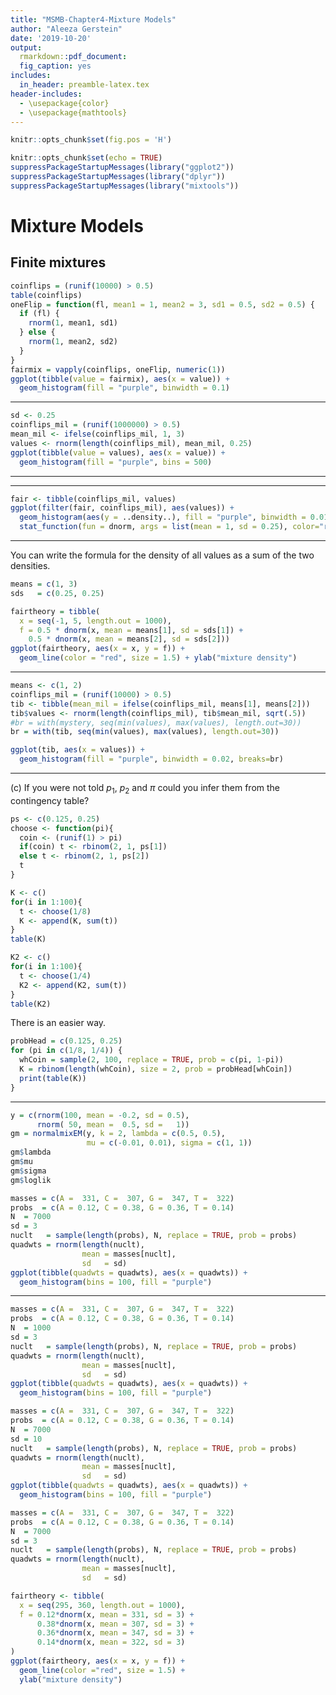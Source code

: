 ```yaml
---
title: "MSMB-Chapter4-Mixture Models"
author: "Aleeza Gerstein"
date: '2019-10-20'
output:
  rmarkdown::pdf_document:
  fig_caption: yes
includes:
  in_header: preamble-latex.tex
header-includes:
  - \usepackage{color}
  - \usepackage{mathtools}
---
```


```r
knitr::opts_chunk$set(fig.pos = 'H')
```

```r
knitr::opts_chunk$set(echo = TRUE)
suppressPackageStartupMessages(library("ggplot2"))
suppressPackageStartupMessages(library("dplyr"))
suppressPackageStartupMessages(library("mixtools"))
```

# Mixture Models

## Finite mixtures

```r
coinflips = (runif(10000) > 0.5)
table(coinflips)
oneFlip = function(fl, mean1 = 1, mean2 = 3, sd1 = 0.5, sd2 = 0.5) {
  if (fl) {
    rnorm(1, mean1, sd1)
  } else {
    rnorm(1, mean2, sd2)
  }
}
fairmix = vapply(coinflips, oneFlip, numeric(1))
ggplot(tibble(value = fairmix), aes(x = value)) +
  geom_histogram(fill = "purple", binwidth = 0.1)
```

---

\textcolor{red}{Question 4.1 How can you use R's vectorized syntax to remove the `vapply` loop and generate the `fairmix` vector more efficiently?}
\textcolor{red}{Question 4.2 Using your improved code, perform one million flips and make a histogram with 500 bins}

```r
sd <- 0.25
coinflips_mil = (runif(1000000) > 0.5)
mean_mil <- ifelse(coinflips_mil, 1, 3)
values <- rnorm(length(coinflips_mil), mean_mil, 0.25)
ggplot(tibble(value = values), aes(x = value)) +
  geom_histogram(fill = "purple", bins = 500)
```

---

---

\textcolor{red}{Question 4.3 Plot a histogram only of those values for which coinflips is `TRUE`. Hint: use `y = ..density ..` in the call to `aes` to specify that the vertical axis shows the proportion of counts and set the binwidth to 0.01. (b) Overlay the line corresponding to $\phi(z)$}

```r
fair <- tibble(coinflips_mil, values)
ggplot(filter(fair, coinflips_mil), aes(values)) +
  geom_histogram(aes(y = ..density..), fill = "purple", binwidth = 0.01) +
  stat_function(fun = dnorm, args = list(mean = 1, sd = 0.25), color="red")
```

---

You can write the formula for the density of all values as a sum of the two densities.

```r
means = c(1, 3)
sds   = c(0.25, 0.25)

fairtheory = tibble(
  x = seq(-1, 5, length.out = 1000),
  f = 0.5 * dnorm(x, mean = means[1], sd = sds[1]) +
    0.5 * dnorm(x, mean = means[2], sd = sds[2]))
ggplot(fairtheory, aes(x = x, y = f)) +
  geom_line(color = "red", size = 1.5) + ylab("mixture density")
```

---

\textcolor{red}{Question 4.4 Figure 4.4 is a histogram of a fair mixture model of two normals with the same variances. Can you guess the two mean parameters of the component distribution? Hint: You can use trial and error, and simulate variance mixtures to see if you can make a matching histogram.}


```r
means <- c(1, 2)
coinflips_mil = (runif(10000) > 0.5)
tib <- tibble(mean_mil = ifelse(coinflips_mil, means[1], means[2]))
tib$values <- rnorm(length(coinflips_mil), tib$mean_mil, sqrt(.5))
#br = with(mystery, seq(min(values), max(values), length.out=30))
br = with(tib, seq(min(values), max(values), length.out=30))

ggplot(tib, aes(x = values)) +
  geom_histogram(fill = "purple", binwidth = 0.02, breaks=br) 
```

\textcolor{blue}{Tell us much earlier why you are setting it up this way with means <- c(1, 2) etc.}

---

\textcolor{red}{Question 4.5 Suppose we have two unfair coins with probability of heads $p_1$ = 0.125 and $p_2$ = 0.25. With probability $\pi$ we pick coin 1 and with probability 1-$\pi$ we pick coin 2. Toss that coin twice and record the number of heads K. 
(a) Simulate 100 instances of this procedure with $\pi = \frac{1}{8}$ and compute the contingency table of K.
(b) Do the same with $\pi = \frac{1}{4}$}
(c) If you were not told $p_1$, $p_2$ and $\pi$ could you infer them from the contingency table?

```r
ps <- c(0.125, 0.25)
choose <- function(pi){ 
  coin <- (runif(1) > pi)
  if(coin) t <- rbinom(2, 1, ps[1])
  else t <- rbinom(2, 1, ps[2])
  t
}

K <- c()
for(i in 1:100){
  t <- choose(1/8)
  K <- append(K, sum(t))
}
table(K)

K2 <- c()
for(i in 1:100){
  t <- choose(1/4)
  K2 <- append(K2, sum(t))
}
table(K2)
```

There is an easier way. 

```r
probHead = c(0.125, 0.25)
for (pi in c(1/8, 1/4)) {
  whCoin = sample(2, 100, replace = TRUE, prob = c(pi, 1-pi))
  K = rbinom(length(whCoin), size = 2, prob = probHead[whCoin])
  print(table(K))
}
```

---

```r
y = c(rnorm(100, mean = -0.2, sd = 0.5),
      rnorm( 50, mean =  0.5, sd =   1))
gm = normalmixEM(y, k = 2, lambda = c(0.5, 0.5),
                 mu = c(-0.01, 0.01), sigma = c(1, 1))
gm$lambda
gm$mu
gm$sigma
gm$loglik
```

```r
masses = c(A =  331, C =  307, G =  347, T =  322)
probs  = c(A = 0.12, C = 0.38, G = 0.36, T = 0.14)
N  = 7000
sd = 3
nuclt   = sample(length(probs), N, replace = TRUE, prob = probs)
quadwts = rnorm(length(nuclt),
                mean = masses[nuclt],
                sd   = sd)
ggplot(tibble(quadwts = quadwts), aes(x = quadwts)) +
  geom_histogram(bins = 100, fill = "purple")
```

---

\textcolor{blue}{Question 4.9: Repeat the simulation with `N=1000` nucleotide measurements. What do you notice in the histogram?}

```r
masses = c(A =  331, C =  307, G =  347, T =  322)
probs  = c(A = 0.12, C = 0.38, G = 0.36, T = 0.14)
N  = 1000
sd = 3
nuclt   = sample(length(probs), N, replace = TRUE, prob = probs)
quadwts = rnorm(length(nuclt),
                mean = masses[nuclt],
                sd   = sd)
ggplot(tibble(quadwts = quadwts), aes(x = quadwts)) +
  geom_histogram(bins = 100, fill = "purple")
```

\textcolor{red}{Question 4.10 What happens when N = 7000 but the standard deviation is 10?}

```r
masses = c(A =  331, C =  307, G =  347, T =  322)
probs  = c(A = 0.12, C = 0.38, G = 0.36, T = 0.14)
N  = 7000
sd = 10
nuclt   = sample(length(probs), N, replace = TRUE, prob = probs)
quadwts = rnorm(length(nuclt),
                mean = masses[nuclt],
                sd   = sd)
ggplot(tibble(quadwts = quadwts), aes(x = quadwts)) +
  geom_histogram(bins = 100, fill = "purple")
```

\textcolor{red}{Plot he theoretical density curve for the distribution simulated in Figure 4.9}

```r
masses = c(A =  331, C =  307, G =  347, T =  322)
probs  = c(A = 0.12, C = 0.38, G = 0.36, T = 0.14)
N  = 7000
sd = 3
nuclt   = sample(length(probs), N, replace = TRUE, prob = probs)
quadwts = rnorm(length(nuclt),
                mean = masses[nuclt],
                sd   = sd)

fairtheory <- tibble(
  x = seq(295, 360, length.out = 1000),
  f = 0.12*dnorm(x, mean = 331, sd = 3) +
      0.38*dnorm(x, mean = 307, sd = 3) +
      0.36*dnorm(x, mean = 347, sd = 3) +
      0.14*dnorm(x, mean = 322, sd = 3) 
)
ggplot(fairtheory, aes(x = x, y = f)) +
  geom_line(color ="red", size = 1.5) +
  ylab("mixture density")
```
